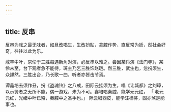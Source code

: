 ```yaml
---
---
---
```

title: 反串
---



反串为戏之最无味者，如旦改唱生，生改扮贴，拿腔作势，直反常为妖，然社会好奇，往往以此为乐。

咸丰中叶，京伶于三胜每遇新角对演，必反串以难之。尝因某伶演《法门寺》，某伶未至，台下观者急不能待，斑主乃乞三胜饰赵琏。然三胜，武生也，忽扮须生，众譁然。三胜出台，乃长歌一曲，听者亦皆击节焉。

谭鑫培去须作丑，扮《盗魂铃》之八戒，田际云挂须为生，唱《让城都》之刘璋，以示贤者之无所不能，偶一游戏，未为不可。鑫培唱秦腔，能学元元红， 「 老元元红，光绪中叶已殁，秦腔中之圣手也。」 际云唱西皮，能学汪桂芬，固亦煞是能事也。